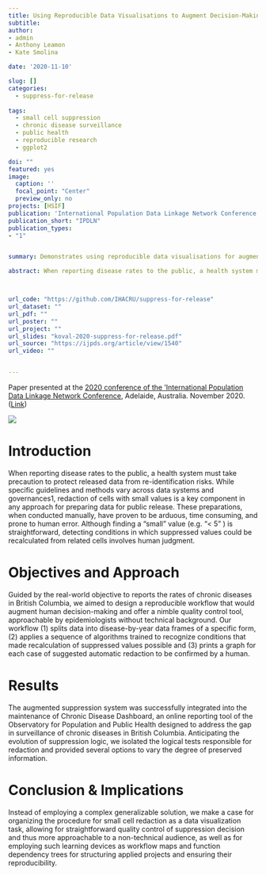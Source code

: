 ```yaml
---
title: Using Reproducible Data Visualisations to Augment Decision-Making During Suppression of Small Counts
subtitle: 
author:
- admin
- Anthony Leamon
- Kate Smolina

date: '2020-11-10'

slug: []
categories:
  - suppress-for-release
  
tags:
  - small cell suppression
  - chronic disease surveillance
  - public health
  - reproducible research
  - ggplot2

doi: ""
featured: yes
image: 
  caption: ''
  focal_point: "Center"
  preview_only: no
projects: [HSIF]
publication: 'International Population Data Linkage Network Conference'
publication_short: "IPDLN"
publication_types:
- "1"


summary: Demonstrates using reproducible data visualisations for augmenting redaction decisions during small cell supression and creating documentaion transparent for non-technical audit.

abstract: When reporting disease rates to the public, a health system must take precaution to protect released data from re-identification risks. While specific guidelines and methods vary across data systems and governances, redaction of cells with small values is a key component in any approach for preparing data for public release. However, this process often faces challanges of human error during evaluating threats for re-calculation of redacted values from related cells. Instead of employing a complex generalizable solution, we make a case for organizing the procedure for small cell redaction as a data visualization task, allowing for straightforward quality control of suppression decision and thus more approachable to a non-technical audience.



url_code: "https://github.com/IHACRU/suppress-for-release"
url_dataset: ""
url_pdf: ""
url_poster: ""
url_project: ""
url_slides: "koval-2020-suppress-for-release.pdf"
url_source: "https://ijpds.org/article/view/1540"
url_video: ""


---
```


Paper presented at the [2020 conference of the 'International Population Data Linkage Network Conference](https://www.cahspr.ca/en/conferences), Adelaide, Australia. November 2020. ([Link](https://ijpds.org/article/view/1540))


![](workflow-illustration.png)

# Introduction

When reporting disease rates to the public, a health system must take precaution to protect released data from re-identification risks. While specific guidelines and methods vary across data systems and governances1, redaction of cells with small values is a key component in any approach for preparing data for public release. These preparations, when conducted manually, have proven to be arduous, time consuming, and prone to human error. Although finding a “small” value (e.g. “< 5 ” ) is straightforward, detecting conditions in which suppressed values could be recalculated from related cells involves human judgment.

# Objectives and Approach

Guided by the real-world objective to reports the rates of chronic diseases in British Columbia, we aimed to design a reproducible workflow that would augment human decision-making and offer a nimble quality control tool, approachable by epidemiologists without technical background. Our workflow (1) splits data into disease-by-year data frames of a specific form, (2) applies a sequence of algorithms trained to recognize conditions that made recalculation of suppressed values possible and (3) prints a graph for each case of suggested automatic redaction to be confirmed by a human.  

# Results

The augmented suppression system was successfully integrated into the maintenance of Chronic Disease Dashboard, an online reporting tool of the Observatory for Population and Public Health designed to address the gap in surveillance of chronic diseases in British Columbia. Anticipating the evolution of suppression logic, we isolated the logical tests responsible for redaction and provided several options to vary the degree of preserved information. 
 
# Conclusion & Implications

Instead of employing a complex generalizable solution, we make a case for organizing the procedure for small cell redaction as a data visualization task, allowing for straightforward quality control of suppression decision and thus more approachable to a non-technical audience, as well as for employing such learning devices as workflow maps and function dependency trees for structuring applied projects and ensuring their reproducibility. 





